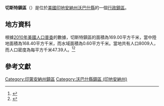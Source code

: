 {{noteTA
|G1=USState
|G2=地名
|G3=Unit
}}
{{Infobox settlement
|official_name            = 切斯特鎮區
|native_name = Chester Township
|settlement_type          = [[行政鎮區|行政鎮區]]
|image_skyline            = Wabash - Chester.jpg
|imagesize                = 250px
|image_map                = Map highlighting Chester Township, Wabash County, Indiana.svg
|mapsize                  = 250px
|pushpin_map  =USA Indiana
|pushpin_label = 切斯特鎮區
|pushpin_label_position   = top
|pushpin_map_caption      = 切斯特鎮區在印地安納州的位置
|subdivision_type         = [[世界政區索引|國家]]
|subdivision_type1        = [[美国州份|州份]]
|subdivision_type2        = [[印地安納州行政区划|縣]]
|subdivision_name         = [[美国|美国]]
|subdivision_name1        = [[印地安納州|印地安納州]]
|subdivision_name2        = [[沃巴什縣_(印地安納州)|沃巴什縣]]
|elevation_ft             = 807
|elevation_m              = 246
|timezone                 = [[北美东部時區|北美东部時區]]
|area_total_km2           = 169.00
|area_land_km2            = 168.40
|area_water_km2           = 0.60
|area_total_sq_mi         = 
|area_land_sq_mi          = 
|area_water_sq_mi         = 
|population_as_of         = [[2010年美國人口普查|2010]]
|population_footnotes     = 
|population_total         = 8009
|population_density_km2   = auto
|population_density_sq_mi = auto
|utc_offset               = -5
|coordinates              = {{coord|40|58|13|N|85|43|43|W|type:city_region:US-AL_source:GNS-enwiki|display=inline,title}}
| coor_pinpoint           = 
| coordinates_footnotes   = 
|timezone_DST             = EDT
|utc_offset_DST           = -4
|postal_code_type         = [[美國郵區編號|郵區編號]]
|postal_code              = 46946, 46962, 46990
|area_code                = {{link-en|电话区号765|Area code 765|765}}
|blank_name = [[地名信息系统|GNIS ID]]
|blank_info = 453198
}}
'''切斯特鎮區'''（{{lang-en|Chester Township}}）是位於[[美國|美國]][[印地安納州|印地安納州]][[沃巴什縣_(印地安納州)|沃巴什縣]]的一個[[行政鎮區|行政鎮區]]。

== 地方資料 ==
根據[[2010年美國人口普查|2010年美國人口普查]]的數據，切斯特鎮區的面積為169.00平方千米，當中陸地面積為168.40平方千米，而水域面積為0.60平方千米。當地共有人口8009人，而人口密度為每平方千米47.39人。<ref name="GR8">{{cite web|url=http://factfinder2.census.gov|publisher=[[美国人口调查局|美国人口调查局]]|accessdate=2011-05-14|title=American FactFinder|archive-date=2013-09-11|archive-url=https://web.archive.org/web/20130911234518/http://factfinder2.census.gov/|dead-url=no}}</ref><ref>{{cite web|url=https://www.citypopulation.de/en/usa/indiana/admin/|title=USA: Indiana (Counties and Townships) - City Population|access-date=2020-09-01|archive-date=2020-04-22|archive-url=https://web.archive.org/web/20200422090607/https://www.citypopulation.de/en/usa/indiana/admin/|dead-url=no}}</ref>

== 參考文獻 ==
{{reflist}}

{{沃巴什縣 (印地安納州)}}

{{DEFAULTSORT:Chester Township}}
[[Category:印第安納州鎮區|Category:印第安納州鎮區]]
[[Category:沃巴什縣鎮區_(印地安納州)|Category:沃巴什縣鎮區 (印地安納州)]]

{{Indiana-geo-stub}}